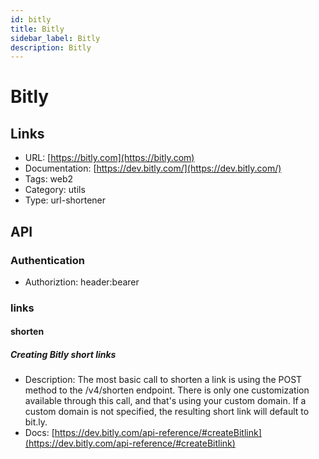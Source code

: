 ```yaml
---
id: bitly
title: Bitly
sidebar_label: Bitly
description: Bitly
---
```


# Bitly

## Links

* URL: [https://bitly.com](https://bitly.com)
* Documentation: [https://dev.bitly.com/](https://dev.bitly.com/)
* Tags: web2
* Category: utils
* Type: url-shortener

## API

### Authentication

* Authoriztion: header:bearer

### links

#### shorten

##### Creating Bitly short links

* Description: The most basic call to shorten a link is using the POST method to the /v4/shorten endpoint. There is only one customization available through this call, and that's using your custom domain. If a custom domain is not specified, the resulting short link will default to bit.ly.
* Docs: [https://dev.bitly.com/api-reference/#createBitlink](https://dev.bitly.com/api-reference/#createBitlink)
